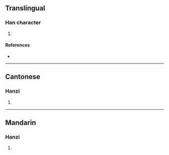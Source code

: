 {{character info/new}}
==Translingual==

===Han character===
{{Han char|rn=86|rad=火|as=07|sn=11|four=28809|canj=OKF|ids=⿱攸火}}

# {{defn|Han|sort=火07}}

====References====
* {{Han ref|kx=0672.120|dkj=19067|hdz=32204.190|uh=7102|ud=28930|bh=D65A|bd=54874}}

----

==Cantonese==

===Hanzi===
{{yue-hanzi|jyut=|y=suk1}}

# {{defn|lang=yue|sort=火07}}

----

==Mandarin==

===Hanzi===
{{cmn-hanzi|pin=[[shú]] ([[shu2]])|wg=shu<sup>2</sup>}}

# {{defn|lang=cmn|sort=火07}}